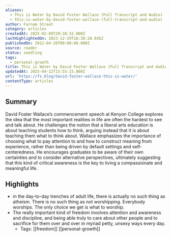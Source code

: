 ```yaml
---
aliases:
  - This is Water by David Foster Wallace (Full Transcript and Audio)
  - this-is-water-by-david-foster-wallace-(full-transcript-and-audio)
author: Farnam Street
category: articles
createdAt: 2025-02-09T20:38:32.000Z
lastHighlightedOn: 2023-12-29T16:38:28.936Z
publishedOn: 2012-04-28T00:00:00.000Z
source: reader
status: seedling
tags:
  - personal-growth
title: This is Water by David Foster Wallace (Full Transcript and Audio)
updatedAt: 2025-04-12T15:55:15.000Z
url: 'https://fs.blog/david-foster-wallace-this-is-water/'
contentType: articles
---
```

## Summary

David Foster Wallace’s commencement speech at Kenyon College explores the idea that the most important realities in life are often the hardest to see and talk about. He challenges the notion that a liberal arts education is about teaching students how to think, arguing instead that it is about teaching them what to think about. Wallace emphasizes the importance of choosing what to pay attention to and how to construct meaning from experience, rather than being driven by default settings and self-centeredness. He encourages graduates to be aware of their own certainties and to consider alternative perspectives, ultimately suggesting that this kind of critical awareness is the key to living a compassionate and meaningful life.

## Highlights

- in the day-to-day trenches of adult life, there is actually no such thing as atheism. There is no such thing as not worshipping. Everybody worships. The only choice we get is what to worship.
- The really important kind of freedom involves attention and awareness and discipline, and being able truly to care about other people and to sacrifice for them over and over in myriad petty, unsexy ways every day.
    - Tags: [[freedom]] [[personal-growth]]
